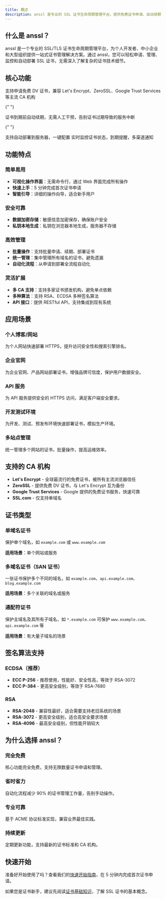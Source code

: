 ```yaml
---
title: 概述
description: anssl 是专业的 SSL 证书生命周期管理平台，提供免费证书申请、自动续期、智能部署等功能
---
```



## 什么是 anssl？

anssl 是一个专业的 SSL/TLS 证书生命周期管理平台，为个人开发者、中小企业和大型组织提供一站式证书管理解决方案。通过 anssl，您可以轻松申请、管理、监控和自动部署 SSL 证书，无需深入了解复杂的证书技术细节。

## 核心功能

<CardGrid>
  <Card title="证书申请" icon="document">
    支持申请免费 DV 证书，兼容 Let's Encrypt、ZeroSSL、Google Trust Services 等主流 CA 机构
  </Card>

{" "}

<Card title="自动续期" icon="refresh">
  证书到期前自动续期，无需人工干预，告别证书过期导致的服务中断
</Card>

{" "}

<Card title="自动部署" icon="rocket">
  支持自动部署到服务器，一键配置
</Card>

  <Card title="域名监控" icon="magnifier">
    实时监控证书状态，到期提醒，多渠道通知
  </Card>
</CardGrid>

## 功能特点

### 简单易用

- **可视化操作界面**：无需命令行，通过 Web 界面完成所有操作
- **快速上手**：5 分钟完成首次证书申请
- **智能引导**：详细的操作向导，适合新手用户

### 安全可靠

- **数据加密存储**：敏感信息加密保存，确保账户安全
- **私钥本地生成**：私钥在浏览器本地生成，服务器不存储

### 高效管理

- **批量操作**：支持批量申请、续期、部署证书
- **统一管理**：集中管理所有域名的证书，避免遗漏
- **自动化流程**：从申请到部署全流程自动化

### 灵活扩展

- **多 CA 支持**：支持多家证书颁发机构，避免单点依赖
- **多种算法**：支持 RSA、ECDSA 多种签名算法
- **API 接口**：提供 RESTful API，支持集成到现有系统

## 应用场景

### 个人博客/网站

为个人网站快速部署 HTTPS，提升访问安全性和搜索引擎排名。

### 企业官网

为企业官网、产品网站部署证书，增强品牌可信度，保护用户数据安全。

### API 服务

为 API 服务提供安全的 HTTPS 访问，满足客户端安全要求。

### 开发测试环境

为开发、测试、预发布环境快速部署证书，模拟生产环境。

### 多站点管理

统一管理多个网站的证书，批量操作，提高运维效率。

## 支持的 CA 机构

- **Let's Encrypt** - 全球最流行的免费证书，被所有主流浏览器信任
- **ZeroSSL** - 提供免费 DV 证书，与 Let's Encrypt 互为备份
- **Google Trust Services** - Google 提供的免费证书服务，快速可靠
- **SSL.com** - 仅支持单域名

## 证书类型

### 单域名证书

保护单个域名，如 `example.com` 或 `www.example.com`

**适用场景**：单个网站或服务

### 多域名证书（SAN 证书）

一张证书保护多个不同的域名，如 `example.com`、`api.example.com`、`blog.example.com`

**适用场景**：多个关联的域名或服务

### 通配符证书

保护主域名及其所有子域名，如 `*.example.com` 可保护 `www.example.com`、`api.example.com` 等

**适用场景**：有大量子域名的场景

## 签名算法支持

### ECDSA（推荐）

- **ECC P-256** - 推荐使用，性能好、安全性高，等效于 RSA-3072
- **ECC P-384** - 更高安全级别，等效于 RSA-7680

### RSA

- **RSA-2048** - 兼容性最好，适合需要支持老旧系统的场景
- **RSA-3072** - 更高安全级别，适合高安全要求场景
- **RSA-4096** - 最高安全级别，但性能开销较大

## 为什么选择 anssl？

### 完全免费

核心功能完全免费，支持无限数量证书申请和管理。

### 省时省力

自动化流程减少 90% 的证书管理工作量，告别手动操作。

### 专业可靠

基于 ACME 协议标准实现，兼容业界最佳实践。

### 持续更新

定期更新功能，支持最新的证书标准和 CA 机构。

## 快速开始

准备好开始使用了吗？查看我们的[快速开始指南](/starteds/started)，在 5 分钟内完成首次证书申请。

如果您是证书新手，建议先阅读[证书基础知识](/starteds/certificate-basics)，了解 SSL 证书的基本概念。
